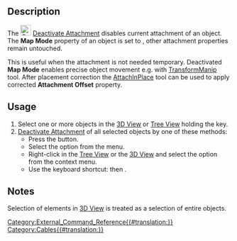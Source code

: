 <languages/>
<translate>

<!--T:1-->
{{Docnav
|[[Cables_AttachInPlace|AttachInPlace]]
|
|[[Cables_Workbench|Cables]]
|IconL=Cables_AttachInPlace.svg
|IconR=
|IconC=Cables_workbench_icon.svg
}}

<!--T:2-->
{{GuiCommand
|Name=Cables DeactivateAttachment
|MenuLocation=Cable Support → Deactivate Attachment
|Workbenches=[[Cables_Workbench|Cables]]
|Shortcut={{KEY|X}} {{KEY|D}}
|Version=0.3.0
|SeeAlso=[[Cables_AttachInPlace|Cables AttachInPlace]]
}}

==Description== <!--T:3-->

<!--T:4-->
The [[Image:Cables_DeactivateAttachment.svg|24px]] [[Cables_DeactivateAttachment|Deactivate Attachment]] disables current attachment of an object. The '''Map Mode''' property of an object is set to {{Value|Deactivated}}, other attachment properties remain untouched.

<!--T:5-->
This is useful when the attachment is not needed temporary. Deactivated '''Map Mode''' enables precise object movement e.g. with [[Std_TransformManip|TransformManip]] tool. After placement correction the [[Cables_AttachInPlace|AttachInPlace]] tool can be used to apply corrected '''Attachment Offset''' property.

==Usage== <!--T:6-->

<!--T:7-->
# Select one or more objects in the [[3D_View|3D View]] or [[Tree_View|Tree View]] holding the {{KEY|CTRL}} key.
# [[Cables_DeactivateAttachment|Deactivate Attachment]] of all selected objects by one of these methods:
#* Press the {{Button|[[Image:Cables_DeactivateAttachment.svg|16px]] [[Cables_DeactivateAttachment|DeactivateAttachment]]}} button.
#* Select the {{MenuCommand|Cable Support → [[Image:Cables_DeactivateAttachment.svg|16px]] Deactivate Attachment}} option from the menu.
#* Right-click in the [[Tree_View|Tree View]] or the [[3D_View|3D View]] and select the {{MenuCommand|Cable Support → [[Image:Cables_DeactivateAttachment.svg|16px]] Deactivate Attachment}} option from the context menu.
#* Use the keyboard shortcut: {{KEY|X}} then {{KEY|D}}.

==Notes== <!--T:8-->

<!--T:9-->
Selection of elements in [[3D_View|3D View]] is treated as a selection of entire objects.


<!--T:10-->
{{Docnav
|[[Cables_AttachInPlace|AttachInPlace]]
|
|[[Cables_Workbench|Cables]]
|IconL=Cables_AttachInPlace.svg
|IconR=
|IconC=Cables_workbench_icon.svg
}}


</translate>
[[Category:External_Command_Reference{{#translation:}}]]
[[Category:Cables{{#translation:}}]]